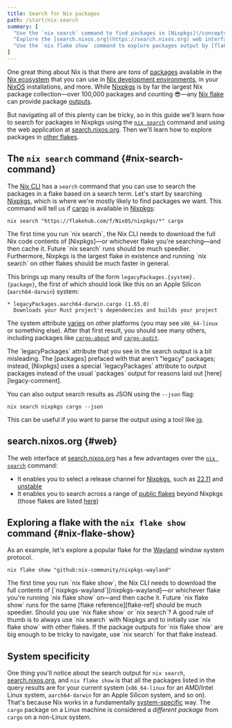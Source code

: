 ```yaml
---
title: Search for Nix packages
path: /start/nix-search
summary: [
  "Use the `nix search` command to find packages in [Nixpkgs](/concepts/nixpkgs)",
  "Explore the [search.nixos.org](https://search.nixos.org) web interface",
  "Use the `nix flake show` command to explore packages output by [flakes](/concepts/flakes)",
]
---
```


One great thing about Nix is that there are *tons* of [packages] available in the [Nix ecosystem][ecosystem] that you can use in [Nix development environments][env], in your [NixOS][nixos] installations, and more.
While [Nixpkgs] is by far the largest Nix package collection&mdash;over 100,000 packages and counting :sunglasses:&mdash;any [Nix flake][flakes] can provide package [outputs].

But navigating all of this plenty can be tricky, so in this guide we'll learn how to search for packages in Nixpkgs using the [`nix search`][nix-search] command and using the web application at [search.nixos.org][search].
Then we'll learn how to explore packages in [other flakes](#nix-flake-show).

## The `nix search` command \{#nix-search-command}

The [Nix CLI][nix] has a `search` command that you can use to search the packages in a flake based on a search term.
Let's start by searching [Nixpkgs], which is where we're mostly likely to find packages we want.
This command will tell us if [cargo] is available in [Nixpkgs]:

```shell
nix search "https://flakehub.com/f/NixOS/nixpkgs/*" cargo
```

<Admonition warning title="This could take a while" id="nix-search" client:load>
The first time you run `nix search`, the Nix CLI needs to download the full Nix code contents of [Nixpkgs]&mdash;or whichever flake you're searching&mdash;and then cache it.
Future `nix search` runs should be much speedier.
Furthermore, Nixpkgs is the largest flake in existence and running `nix search` on other flakes should be much faster in general.
</Admonition>

This brings up many results of the form `legacyPackages.{system}.{package}`, the first of which should look like this on an Apple Silicon (`aarch64-darwin`) system:

```shell
* legacyPackages.aarch64-darwin.cargo (1.65.0)
  Downloads your Rust project's dependencies and builds your project
```

The system attribute [varies](#system-specificity) on other platforms (you may see `x86_64-linux` or something else).
After that first result, you should see many others, including packages like [`cargo-about`][cargo-about] and [`cargo-audit`][cargo-audit].

<Admonition warning title="`legacyPackages` isn't legacy software" id="legacy-packages" client:load>
The `legacyPackages` attribute that you see in the search output is a bit misleading.
The [packages] prefaced with that aren't "legacy" packages; instead, [Nixpkgs] uses a special `legacyPackages` attribute to output packages instead of the usual `packages` output for reasons laid out [here][legacy-comment].
</Admonition>

You can also output search results as JSON using the `--json` flag:

```shell
nix search nixpkgs cargo --json
```

This can be useful if you want to parse the output using a tool like [jq].

## search.nixos.org \{#web}

The web interface at [search.nixos.org][search] has a few advantages over the [`nix search`](#nix-search-command) command:

* It enables you to select a release channel for [Nixpkgs], such as [22.11] and [unstable]
* It enables you to search across a range of [public flakes][public-flakes] beyond Nixpkgs (those flakes are listed [here][flakes-list])

## Exploring a flake with the `nix flake show` command \{#nix-flake-show}

As an example, let's explore a popular flake for the [Wayland] window system protocol.

```shell
nix flake show "github:nix-community/nixpkgs-wayland"
```

<Admonition warning title="This could take a while" id="nix-search" client:load>
The first time you run `nix flake show`, the Nix CLI needs to download the full contents of [`nixpkgs-wayland`][nixpkgs-wayland]&mdash;or whichever flake you're running `nix flake show` on&mdash;and then cache it.
Future `nix flake show` runs for the same [flake reference][flake-ref] should be much speedier.
</Admonition>

<Admonition info title="When to use `nix search` vs. `nix flake show`" id="which-search-command" client:load>
Should you use `nix flake show` or `nix search`?
A good rule of thumb is to always use `nix search` with Nixpkgs and to initially use `nix flake show` with other flakes.
If the package outputs for `nix flake show` are big enough to be tricky to navigate, use `nix search` for that flake instead.
</Admonition>

## System specificity

One thing you'll notice about the search output for `nix search`, [search.nixos.org][search], and `nix flake show` is that all the packages listed in the query results are for your current system (`x86_64-linux` for an AMD/Intel Linux system, `aarch64-darwin` for an Apple Silicon system, and so on).
That's because Nix works in a fundamentally [system-specific] way.
The `cargo` package on a Linux machine is considered a *different package* from `cargo` on a non-Linux system.

[22.11]: https://github.com/nixOS/nixpkgs/tree/22.11
[cargo]: https://github.com/rust-lang/cargo
[cargo-about]: https://github.com/EmbarkStudios/cargo-about
[cargo-audit]: https://github.com/RustSec/rustsec/tree/main/cargo-audit
[cargo-edit]: https://github.com/killercup/cargo-edit
[ecosystem]: /concepts/ecosystem
[env]: /concepts/dev-env
[flake-ref]: /concepts/flakes#references
[flakes]: /concepts/flakes
[flakes-list]: https://github.com/NixOS/nixos-search/blob/main/flakes/manual.toml
[jq]: https://stedolan.github.io/jq
[legacy-comment]: https://github.com/NixOS/nixpkgs/blob/fcc8ff7cc271c9652623dae2a9fcd1ba49232b57/flake.nix#L47-L55
[nix]: /concepts/nix
[nix-search]: https://nixos.org/manual/nix/stable/command-ref/new-cli/nix3-search
[nixos]: /concepts/nixos
[nixpkgs]: /concepts/nixpkgs
[nixpkgs-wayland]: https://github.com/nix-community/nixpkgs-wayland
[outputs]: /concepts/flakes#outputs
[packages]: /concepts/packages
[pkg]: /concepts/package-management
[public-flakes]: https://search.nixos.org/flakes
[search]: https://search.nixos.org
[system-specific]: /concepts/system-specificity
[unstable]: https://github.com/nixOS/nixpkgs/tree/nixpkgs-unstable
[wayland]: https://wayland.freedesktop.org
